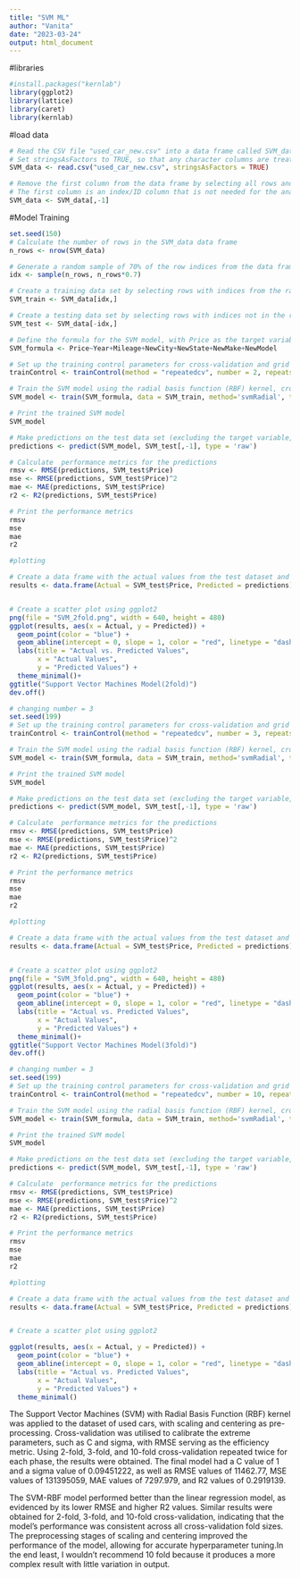 ---
title: "SVM ML"
author: "Vanita"
date: "2023-03-24"
output: html_document
---

#libraries
```{r}
#install.packages("kernlab")
library(ggplot2)
library(lattice)
library(caret)
library(kernlab)
```

#load data
```{r}
# Read the CSV file "used_car_new.csv" into a data frame called SVM_data
# Set stringsAsFactors to TRUE, so that any character columns are treated as factors (categorical variables)
SVM_data <- read.csv("used_car_new.csv", stringsAsFactors = TRUE)

# Remove the first column from the data frame by selecting all rows and all columns except the first one
# The first column is an index/ID column that is not needed for the analysis
SVM_data <- SVM_data[,-1]

```


#Model Training
```{r}
set.seed(150)
# Calculate the number of rows in the SVM_data data frame
n_rows <- nrow(SVM_data)

# Generate a random sample of 70% of the row indices from the data frame
idx <- sample(n_rows, n_rows*0.7)

# Create a training data set by selecting rows with indices from the random sample (idx)
SVM_train <- SVM_data[idx,]

# Create a testing data set by selecting rows with indices not in the random sample (idx)
SVM_test <- SVM_data[-idx,]

# Define the formula for the SVM model, with Price as the target variable and other variables as predictors
SVM_formula <- Price~Year+Mileage+NewCity+NewState+NewMake+NewModel

# Set up the training control parameters for cross-validation and grid search
trainControl <- trainControl(method = "repeatedcv", number = 2, repeats = 2, search = "grid")

# Train the SVM model using the radial basis function (RBF) kernel, cross-validation, and pre-processing (scaling and centering)
SVM_model <- train(SVM_formula, data = SVM_train, method='svmRadial', trControl=trainControl, preProcess=c("scale", "center"))

# Print the trained SVM model
SVM_model

# Make predictions on the test data set (excluding the target variable, Price)
predictions <- predict(SVM_model, SVM_test[,-1], type = 'raw')

# Calculate  performance metrics for the predictions
rmsv <- RMSE(predictions, SVM_test$Price)
mse <- RMSE(predictions, SVM_test$Price)^2
mae <- MAE(predictions, SVM_test$Price)
r2 <- R2(predictions, SVM_test$Price)

# Print the performance metrics
rmsv 
mse 
mae 
r2

#plotting

# Create a data frame with the actual values from the test dataset and the predicted values
results <- data.frame(Actual = SVM_test$Price, Predicted = predictions)


# Create a scatter plot using ggplot2
png(file = "SVM_2fold.png", width = 640, height = 480)
ggplot(results, aes(x = Actual, y = Predicted)) +
  geom_point(color = "blue") +
  geom_abline(intercept = 0, slope = 1, color = "red", linetype = "dashed") +
  labs(title = "Actual vs. Predicted Values",
       x = "Actual Values",
       y = "Predicted Values") +
  theme_minimal()+
ggtitle("Support Vector Machines Model(2fold)")
dev.off()

```
```{r}
# changing number = 3
set.seed(199)
# Set up the training control parameters for cross-validation and grid search
trainControl <- trainControl(method = "repeatedcv", number = 3, repeats = 2, search = "grid")

# Train the SVM model using the radial basis function (RBF) kernel, cross-validation, and pre-processing (scaling and centering)
SVM_model <- train(SVM_formula, data = SVM_train, method='svmRadial', trControl=trainControl, preProcess=c("scale", "center"))

# Print the trained SVM model
SVM_model

# Make predictions on the test data set (excluding the target variable, Price)
predictions <- predict(SVM_model, SVM_test[,-1], type = 'raw')

# Calculate  performance metrics for the predictions
rmsv <- RMSE(predictions, SVM_test$Price)
mse <- RMSE(predictions, SVM_test$Price)^2
mae <- MAE(predictions, SVM_test$Price)
r2 <- R2(predictions, SVM_test$Price)

# Print the performance metrics
rmsv 
mse 
mae 
r2

#plotting

# Create a data frame with the actual values from the test dataset and the predicted values
results <- data.frame(Actual = SVM_test$Price, Predicted = predictions)


# Create a scatter plot using ggplot2
png(file = "SVM_3fold.png", width = 640, height = 480)
ggplot(results, aes(x = Actual, y = Predicted)) +
  geom_point(color = "blue") +
  geom_abline(intercept = 0, slope = 1, color = "red", linetype = "dashed") +
  labs(title = "Actual vs. Predicted Values",
       x = "Actual Values",
       y = "Predicted Values") +
  theme_minimal()+
ggtitle("Support Vector Machines Model(3fold)")
dev.off()

```
```{r}
# changing number = 3
set.seed(199)
# Set up the training control parameters for cross-validation and grid search
trainControl <- trainControl(method = "repeatedcv", number = 10, repeats = 2, search = "grid")

# Train the SVM model using the radial basis function (RBF) kernel, cross-validation, and pre-processing (scaling and centering)
SVM_model <- train(SVM_formula, data = SVM_train, method='svmRadial', trControl=trainControl, preProcess=c("scale", "center"))

# Print the trained SVM model
SVM_model

# Make predictions on the test data set (excluding the target variable, Price)
predictions <- predict(SVM_model, SVM_test[,-1], type = 'raw')

# Calculate  performance metrics for the predictions
rmsv <- RMSE(predictions, SVM_test$Price)
mse <- RMSE(predictions, SVM_test$Price)^2
mae <- MAE(predictions, SVM_test$Price)
r2 <- R2(predictions, SVM_test$Price)

# Print the performance metrics
rmsv 
mse 
mae 
r2

#plotting

# Create a data frame with the actual values from the test dataset and the predicted values
results <- data.frame(Actual = SVM_test$Price, Predicted = predictions)


# Create a scatter plot using ggplot2

ggplot(results, aes(x = Actual, y = Predicted)) +
  geom_point(color = "blue") +
  geom_abline(intercept = 0, slope = 1, color = "red", linetype = "dashed") +
  labs(title = "Actual vs. Predicted Values",
       x = "Actual Values",
       y = "Predicted Values") +
  theme_minimal()


```
The Support Vector Machines (SVM) with Radial Basis Function (RBF) kernel was applied to the dataset of used cars, with scaling and centering as pre-processing. Cross-validation was utilised to calibrate the extreme parameters, such as C and sigma, with RMSE serving as the efficiency metric. Using 2-fold, 3-fold, and 10-fold cross-validation repeated twice for each phase, the results were obtained. The final model had a C value of 1 and a sigma value of 0.09451222, as well as RMSE values of 11462.77, MSE values of 131395059, MAE values of 7297.979, and R2 values of 0.2919139.

The SVM-RBF model performed better than the linear regression model, as evidenced by its lower RMSE and higher R2 values. Similar results were obtained for 2-fold, 3-fold, and 10-fold cross-validation, indicating that the model's performance was consistent across all cross-validation fold sizes. The preprocessing stages of scaling and centering improved the performance of the model, allowing for accurate hyperparameter tuning.In the end least, I wouldn't recommend 10 fold because it produces a more complex result with little variation in output.
